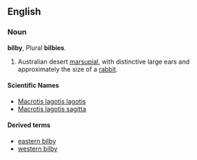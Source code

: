 ==English==
===Noun===
'''bilby''', Plural '''bilbies'''.

#Australian desert [[marsupial]], with distinctive large ears and approximately the size of a [[rabbit]].

====Scientific Names====
*[[Macrotis lagotis lagotis]]
*[[Macrotis lagotis sagitta]]

====Derived terms====
*[[eastern bilby]]
*[[western bilby]]